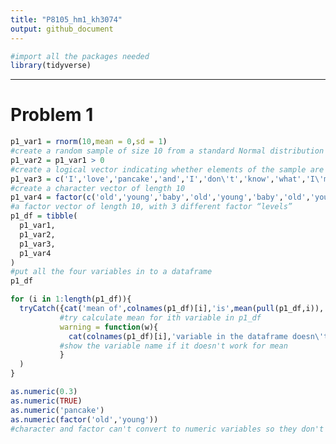 ```yaml
---
title: "P8105_hm1_kh3074"
output: github_document
---
```

```r
#import all the packages needed
library(tidyverse)
```

---

# Problem 1 
```r
p1_var1 = rnorm(10,mean = 0,sd = 1)
#create a random sample of size 10 from a standard Normal distribution
p1_var2 = p1_var1 > 0 
#create a logical vector indicating whether elements of the sample are greater than 0
p1_var3 = c('I','love','pancake','and','I','don\'t','know','what','I\'m','saying')
#create a character vector of length 10
p1_var4 = factor(c('old','young','baby','old','young','baby','old','young','baby','young'))
#a factor vector of length 10, with 3 different factor “levels”
p1_df = tibble(
  p1_var1,
  p1_var2,
  p1_var3,
  p1_var4
)
#put all the four variables in to a dataframe
p1_df
```
```r
for (i in 1:length(p1_df)){
  tryCatch({cat('mean of',colnames(p1_df)[i],'is',mean(pull(p1_df,i)),'\n')}, 
           #try calculate mean for ith variable in p1_df
           warning = function(w){
             cat(colnames(p1_df)[i],'variable in the dataframe doesn\'t work for mean','\n')
           #show the variable name if it doesn't work for mean
           }
  )
}
```
```r
as.numeric(0.3)
as.numeric(TRUE)
as.numeric('pancake')
as.numeric(factor('old','young'))
#character and factor can't convert to numeric variables so they don't work for mean
```

